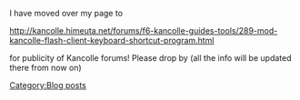 I have moved over my page to

[http://kancolle.himeuta.net/forums/f6-kancolle-guides-tools/289-mod-kancolle-flash-client-amp-keyboard-shortcut-program.html http://kancolle.himeuta.net/forums/f6-kancolle-guides-tools/289-mod-kancolle-flash-client-keyboard-shortcut-program.html]

for publicity of Kancolle forums! Please drop by (all the info will be updated there from now on)
[[Category:Blog posts]]